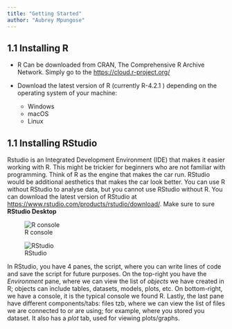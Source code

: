 ```yaml
---
title: "Getting Started"
author: "Aubrey Mpungose"
---
```


## 1.1 Installing R  

- R Can be downloaded from CRAN, The Comprehensive R Archive Network. Simply go to the [https://cloud.r-project.org/](https://cloud.r-project.org/) 

- Download the latest version of R (currently R-4.2.1 ) depending on the operating system of your machine:

    - Windows
    - macOS
    - Linux
    
## 1.1 Installing RStudio

Rstudio is an Integrated Development Environment (IDE) that makes it easier working with R. This might be trickier for beginners who are not familiar with programming. Think of R as the engine that makes the car run. RStudio would be additional aesthetics that makes the car look better. You can use R without RStudio to analyse data, but you cannot use RStudio without R. You can download the latest version of RStudio at [https://www.rstudio.com/products/rstudio/download/](https://www.rstudio.com/products/rstudio/download/). Make sure to sure **RStudio Desktop**

::: {layout-ncol=2}
![R console](images/r_console.PNG)

![RStudio](images/rstudio.PNG)
:::

In RStudio, you have 4 panes, the script, where you can write lines of code and save the script for future purposes. On the top-right you have the _Environment_ pane, where we can view the list of _objects_ we have created in R; objects can include tables, datasets, models, plots, etc. On bottom-right, we have a console, it is the typical console we found R. Lastly, the last pane have different components/tabs: files tzb, where we can view the list of files we are connected to or are using; for example, where you stored you dataset. It also has a _plot_ tab, used for viewing plots/graphs. 
